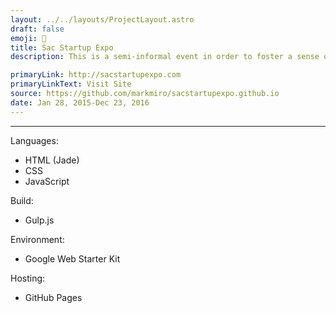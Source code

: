 ```yaml
---
layout: ../../layouts/ProjectLayout.astro
draft: false
emoji: 🚀
title: Sac Startup Expo
description: This is a semi-informal event in order to foster a sense of community for Sacramento startups of all sizes—from napkin sketch to IPO!

primaryLink: http://sacstartupexpo.com
primaryLinkText: Visit Site
source: https://github.com/markmiro/sacstartupexpo.github.io
date: Jan 28, 2015-Dec 23, 2016
---
```





---

Languages:

- HTML (Jade)
- CSS
- JavaScript

Build:

- Gulp.js

Environment:

- Google Web Starter Kit

Hosting:

- GitHub Pages
